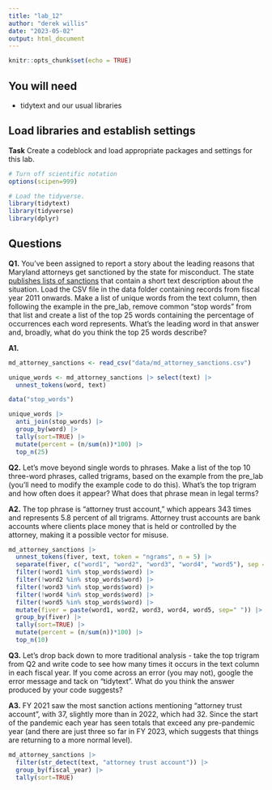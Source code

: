 ```yaml
---
title: "lab_12"
author: "derek willis"
date: "2023-05-02"
output: html_document
---
```


```r
knitr::opts_chunk$set(echo = TRUE)
```

## You will need

* tidytext and our usual libraries

## Load libraries and establish settings

**Task** Create a codeblock and load appropriate packages and settings for this lab.

```r
# Turn off scientific notation
options(scipen=999)

# Load the tidyverse.
library(tidytext)
library(tidyverse)
library(dplyr)
```

## Questions

**Q1.** You've been assigned to report a story about the leading reasons that Maryland attorneys get sanctioned by the state for misconduct. The state [publishes lists of sanctions](https://www.courts.state.md.us/attygrievance/sanctions) that contain a short text description about the situation. Load the CSV file in the data folder containing records from fiscal year 2011 onwards. Make a list of unique words from the text column, then following the example in the pre_lab, remove common "stop words" from that list and create a list of the top 25 words containing the percentage of occurrences each word represents. What's the leading word in that answer and, broadly, what do you think the top 25 words describe?

**A1.** 

```r
md_attorney_sanctions <- read_csv("data/md_attorney_sanctions.csv")

unique_words <- md_attorney_sanctions |> select(text) |>
  unnest_tokens(word, text)

data("stop_words")

unique_words |>
  anti_join(stop_words) |>
  group_by(word) |>
  tally(sort=TRUE) |>
  mutate(percent = (n/sum(n))*100) |>
  top_n(25)

```

**Q2.** Let's move beyond single words to phrases. Make a list of the top 10 three-word phrases, called trigrams, based on the example from the pre_lab (you'll need to modify the example code to do this). What's the top trigram and how often does it appear? What does that phrase mean in legal terms?

**A2.** The top phrase is "attorney trust account," which appears 343 times and represents 5.8 percent of all trigrams. Attorney trust accounts are bank accounts where clients place money that is held or controlled by the attorney, making it a possible vector for misuse.

```r
md_attorney_sanctions |>
  unnest_tokens(fiver, text, token = "ngrams", n = 5) |>
  separate(fiver, c("word1", "word2", "word3", "word4", "word5"), sep = " ") |>
  filter(!word1 %in% stop_words$word) |>
  filter(!word2 %in% stop_words$word) |>
  filter(!word3 %in% stop_words$word) |>
  filter(!word4 %in% stop_words$word) |>
  filter(!word5 %in% stop_words$word) |>
  mutate(fiver = paste(word1, word2, word3, word4, word5, sep=" ")) |>
  group_by(fiver) |>
  tally(sort=TRUE) |>
  mutate(percent = (n/sum(n))*100) |>
  top_n(10)
```

**Q3.** Let's drop back down to more traditional analysis - take the top trigram from Q2 and write code to see how many times it occurs in the text column in each fiscal year. If you come across an error (you may not), google the error message and tack on "tidytext". What do you think the answer produced by your code suggests?

**A3.** FY 2021 saw the most sanction actions mentioning "attorney trust account", with 37, slightly more than in 2022, which had 32. Since the start of the pandemic each year has seen totals that exceed any pre-pandemic year (and there are just three so far in FY 2023, which suggests that things are returning to a more normal level).

```r
md_attorney_sanctions |> 
  filter(str_detect(text, "attorney trust account")) |> 
  group_by(fiscal_year) |> 
  tally(sort=TRUE)


```
